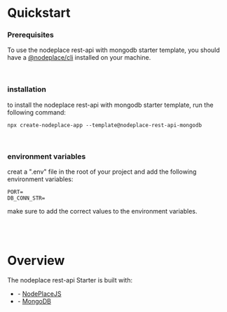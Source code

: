 
# Quickstart

### Prerequisites

To use the nodeplace rest-api with mongodb starter template, you should have a [@nodeplace/cli](/guide#installing) installed on your machine.

<br />

### installation

to install the nodeplace rest-api with mongodb starter template, run the following command:

```shell
npx create-nodeplace-app --template@nodeplace-rest-api-mongodb
```

<br />

### environment variables

creat a ".env" file in the root of your project and add the following environment variables:

```shell
PORT=
DB_CONN_STR=
```

make sure to add the correct values to the environment variables.

<br />
<br />

# Overview

The nodeplace rest-api Starter is built with:

- \- [NodePlaceJS](https://nodeplace-website.vercel.app/)
- \- [MongoDB](https://www.mongodb.com/)

<UL />
